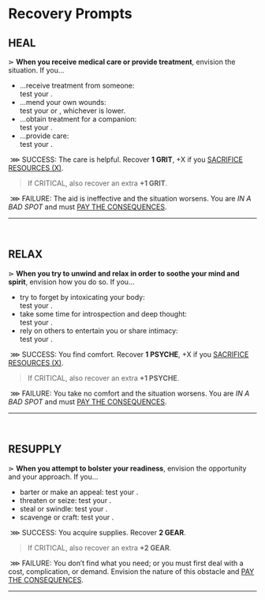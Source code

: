 
# Recovery Prompts

## HEAL
⋗ **When you receive medical care or provide treatment**, envision the situation. If you...
- ...receive treatment from someone:<br/>
 test your <Stat name="MIGHT"/>.
- ...mend your own wounds:<br/>
 test your <Stat name="MIGHT"/> or <Stat name="WITS"/>, whichever is lower.
- ...obtain treatment for a companion:<br/>
 test your <Stat name="CHARM"/>.
- ...provide care:<br/>
 test your <Stat name="WITS"/>.

&nbsp;<span class="primary bold">⋙ SUCCESS</span>: The care is helpful. Recover **1 GRIT**, <span class="primary">+X</span> if you [SACRIFICE RESOURCES (X)](/prompts/suffer-prompts#sacrifice-resources). 

> If <span class="primary bold">CRITICAL</span>, also recover an extra **+1 GRIT**.

&nbsp;<span class="secondary bold">⋙ FAILURE</span>: The aid is ineffective and the situation worsens. You are *IN A BAD SPOT* and must [PAY THE CONSEQUENCES](/prompts/fate-prompts#pay-the-consequences).
<hr/>
<br/>

## RELAX
⋗ **When you try to unwind and relax in order to soothe your mind and spirit**, envision how you do so. If you... 
- try to forget by intoxicating your body:<br/>
 test your <Stat name="MIGHT"/>.
- take some time for introspection and deep thought:<br/>
 test your <Stat name="WITS"/>.
- rely on others to entertain you or share intimacy:<br/>
 test your <Stat name="CHARM"/>.
 
&nbsp;<span class="primary bold">⋙ SUCCESS</span>: You find comfort. Recover **1 PSYCHE**, <span class="primary">+X</span> if you [SACRIFICE RESOURCES (X)](/prompts/suffer-prompts#sacrifice-resources). 

> If <span class="primary bold">CRITICAL</span>, also recover an extra **+1 PSYCHE**.

&nbsp;<span class="secondary bold">⋙ FAILURE</span>: You take no comfort and the situation worsens. You are *IN A BAD SPOT* and must [PAY THE CONSEQUENCES](/prompts/fate-prompts#pay-the-consequences).
<hr/>
<br/>

## RESUPPLY
⋗ **When you attempt to bolster your readiness**, envision the opportunity and your approach. If you...
- barter or make an appeal: test your <Stat name="CHARM"/>.
- threaten or seize: test your <Stat name="MIGHT"/>.
- steal or swindle: test your <Stat name="GUILE"/>.
- scavenge or craft: test your <Stat name="WITS"/>.

&nbsp;<span class="primary bold">⋙ SUCCESS</span>: You acquire supplies. Recover **2 GEAR**. 

> If <span class="primary bold">CRITICAL</span>, also recover an extra **+2 GEAR**.

&nbsp;<span class="secondary bold">⋙ FAILURE</span>: You don’t find what you need; or you must first deal with a cost, complication, or demand. Envision the nature of this obstacle and [PAY THE CONSEQUENCES](/prompts/fate-prompts#pay-the-consequences).
<hr/>
<br/>

<div style="height: 400px;"></div>